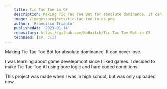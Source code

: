 ```yaml
---
    title: Tic Tac Toe in C#
    description: Making Tic Tac Toe Bot for absolute dominance. It can never lose
    image: /images/projects/tic-tac-toe-in-cs.png
    author: 'Francisco Trianto'
    publishedAt: '2023-01-14'
    repository: https://github.com/NoHaitch/Tic-Tac-Toe-Bot-in-CS
    techUsed: [c#, cli]
---
```



Making Tic Tac Toe Bot for absolute dominance. It can never lose.

I was learning about game develepmont since I liked games. I 
decided to make Tic Tac Toe AI using pure logic and hard coded conditions.

This project was made when I was in high school, but was only uploaded now.